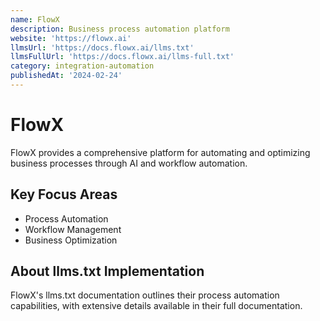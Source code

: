 ```yaml
---
name: FlowX
description: Business process automation platform
website: 'https://flowx.ai'
llmsUrl: 'https://docs.flowx.ai/llms.txt'
llmsFullUrl: 'https://docs.flowx.ai/llms-full.txt'
category: integration-automation
publishedAt: '2024-02-24'
---
```


# FlowX

FlowX provides a comprehensive platform for automating and optimizing business processes through AI and workflow automation.

## Key Focus Areas

- Process Automation
- Workflow Management
- Business Optimization

## About llms.txt Implementation

FlowX's llms.txt documentation outlines their process automation capabilities, with extensive details available in their full documentation.
